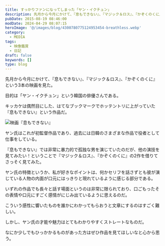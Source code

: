 ```yaml
---
title: すっかりファンになってしまった「ヤン・イクチュン」
description: 先月から今月にかけて、『息もできない』、『マジック＆ロス』、『かぞくのくに』という3本の映画を見た。目的は「ヤン・イクチュン」という韓国の俳優さんである。キッカケは偶然目にした、はてなブックマークでホッテントリに上がっていた『息もできない』という作品だ。
pubDate: 2015-08-19 08:46:00
modDate: 2024-04-29 08:07:15
heroImage: '@/images/blog/4300780775124953454-breathless.webp'
category:
  - MEDIA
tags:
  - 映像鑑賞
  - 日記
draft: false
keywords: []
type: blog
---
```



先月から今月にかけて、『息もできない』、『マジック＆ロス』、『かぞくのくに』という3本の映画を見た。

<BlogCard
  title='息もできない : 作品情報 - 映画.com'
  description='息もできないの作品情報。上映スケジュール、映画レビュー、予告動画。父への激しい怒りと憎しみを抱き、社会の底辺で生きるサンフンはある日、心の傷を隠しながら生きる勝気な女子高生ヨニと出...'
  url='https://eiga.com/movie/54947/'
  domain='eiga.com'
/>

<BlogCard
  title='マジック＆ロス : 作品情報 - 映画.com'
  description='マジック＆ロスの作品情報。上映スケジュール、映画レビュー、予告動画。女優兼プロデューサーとしてインディーズ界で活動する杉野希妃が、「息もできない」の主演コンビ、ヤン・イクチュンとキム...'
  url='https://eiga.com/movie/57069/'
  domain='eiga.com'
/>

<BlogCard
  title='かぞくのくに : 作品情報 - 映画.com'
  description='かぞくのくにの作品情報。上映スケジュール、映画レビュー、予告動画。ドキュメンタリー「愛しきソナ」で知られる在日コリアン2世のヤン・ヨンヒ監督が、自らの体験を題材に、国家の分断によっ...'
  url='https://eiga.com/movie/57222/'
  domain='eiga.com'
/>

目的は「ヤン・イクチュン」という韓国の俳優さんである。

キッカケは偶然目にした、はてなブックマークでホッテントリに上がっていた『息もできない』という作品だ。

![映画『息もできない』](@/images/blog/4300780775124953454-ikimodekinai.webp)

ヤン氏はこれが初監督作品であり、過去には日韓のさまざまな作品で役者として仕事をしている。

『息もできない』では非常に暴力的で孤独な男を演じていたのだが、他の演技を見てみたい！ということで『マジック＆ロス』、『かぞくのくに』の2作を借りてさっそく見てみた。

ヤン氏の特徴というか、私が好きなポイントは、何かセリフを話さずとも彼が演じている人物の内面が口元にはっきりと現れているように感じる部分である。

いずれの作品でも長々と話す場面というのは非常に限られており、口ごもったその表情や口元にすごく感情がにじみ出ているように思えるのだ。

こういう感性に響いたものを誰かにわかってもらおうと文章にするのはすごく難しい。

しかし、ヤン氏の才能や魅力はとてもわかりやすくストレートなものだ。

なにか少しでもひっかかるものがあった方はぜひ作品を見てほしいなと心から思う。
